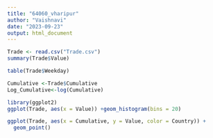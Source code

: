 ---
title: "64060_vharipur"
author: "Vaishnavi"
date: "2023-09-23"
output: html_document
---

```{r}
Trade <- read.csv("Trade.csv")
summary(Trade$Value)
```

```{r}
table(Trade$Weekday)
```
```{r}
Cumulative <-Trade$Cumulative
Log_Cumulative<-log(Cumulative)
```

```{r}
library(ggplot2)
ggplot(Trade, aes(x = Value)) +geom_histogram(bins = 20)
```

```{r}
ggplot(Trade, aes(x = Cumulative, y = Value, color = Country)) +
  geom_point()
```
